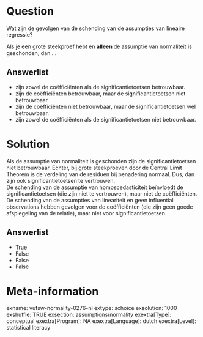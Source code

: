 Question
========
Wat zijn de gevolgen van de schending van de assumpties van lineaire
regressie?  
  
Als je een grote steekproef hebt en **alleen **de assumptie van
normaliteit is geschonden, dan ...

Answerlist
----------
* zijn zowel de coëfficiënten als de significantietoetsen betrouwbaar.
* zijn de coëfficiënten betrouwbaar, maar de significantietoetsen niet
  betrouwbaar.
* zijn de coëfficiënten niet betrouwbaar, maar de significantietoetsen wel
  betrouwbaar.
* zijn zowel de coëfficiënten als de significantietoetsen niet
  betrouwbaar.

Solution
========





Als de assumptie van normaliteit is geschonden zijn de
significantietoetsen niet betrouwbaar. Echter, bij grote steekproeven
door de Central Limit Theorem is de verdeling van de residuen bij
benadering normaal. Dus, dan zijn ook significantietoetsen te
vertrouwen.  
De schending van de assumptie van homoscedasticiteit beïnvloedt de
significantietoetsen (die zijn niet te vertrouwen), maar niet de
coëfficiënten.  
De schending van de assumpties van lineariteit en geen influential
observations hebben gevolgen voor de coëfficiënten (die zijn geen goede
afspiegeling van de relatie), maar niet voor significantietoetsen.




Answerlist
----------
* True
* False
* False
* False

Meta-information
================
exname: vufsw-normality-0276-nl
extype: schoice
exsolution: 1000
exshuffle: TRUE
exsection: assumptions/normality
exextra[Type]: conceptual
exextra[Program]: NA
exextra[Language]: dutch
exextra[Level]: statistical literacy

